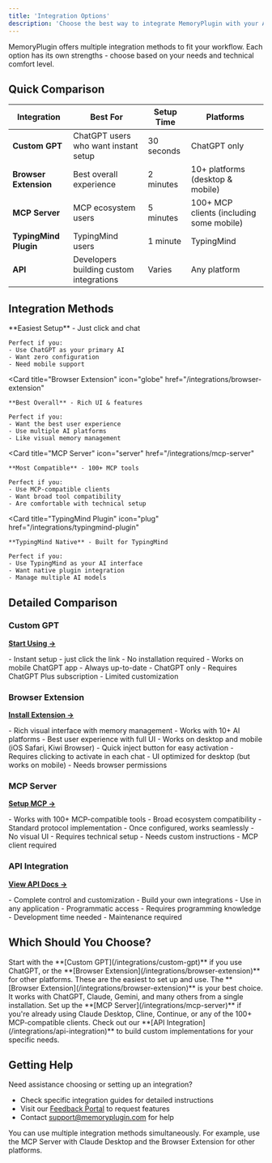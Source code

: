 ```yaml
---
title: 'Integration Options'
description: 'Choose the best way to integrate MemoryPlugin with your AI tools'
---
```


MemoryPlugin offers multiple integration methods to fit your workflow. Each option has its own strengths - choose based on your needs and technical comfort level.

## Quick Comparison

| Integration | Best For | Setup Time | Platforms |
|------------|----------|------------|-----------|
| **Custom GPT** | ChatGPT users who want instant setup | 30 seconds | ChatGPT only |
| **Browser Extension** | Best overall experience | 2 minutes | 10+ platforms (desktop & mobile) |
| **MCP Server** | MCP ecosystem users | 5 minutes | 100+ MCP clients (including some mobile) |
| **TypingMind Plugin** | TypingMind users | 1 minute | TypingMind |
| **API** | Developers building custom integrations | Varies | Any platform |

## Integration Methods

<CardGroup cols={2}>
  <Card
    title="Custom GPT"
    icon="message"
    href="/integrations/custom-gpt"
  >
    **Easiest Setup** - Just click and chat
    
    Perfect if you:
    - Use ChatGPT as your primary AI
    - Want zero configuration
    - Need mobile support
  </Card>
  
  <Card
    title="Browser Extension"
    icon="globe"
    href="/integrations/browser-extension"
  >
    **Best Overall** - Rich UI & features
    
    Perfect if you:
    - Want the best user experience
    - Use multiple AI platforms
    - Like visual memory management
  </Card>
  
  <Card
    title="MCP Server"
    icon="server"
    href="/integrations/mcp-server"
  >
    **Most Compatible** - 100+ MCP tools
    
    Perfect if you:
    - Use MCP-compatible clients
    - Want broad tool compatibility
    - Are comfortable with technical setup
  </Card>
  
  <Card
    title="TypingMind Plugin"
    icon="plug"
    href="/integrations/typingmind-plugin"
  >
    **TypingMind Native** - Built for TypingMind
    
    Perfect if you:
    - Use TypingMind as your AI interface
    - Want native plugin integration
    - Manage multiple AI models
  </Card>
</CardGroup>

## Detailed Comparison

### Custom GPT
**[Start Using →](/integrations/custom-gpt)**

<Tabs>
  <Tab title="Pros">
    - Instant setup - just click the link
    - No installation required
    - Works on mobile ChatGPT app
    - Always up-to-date
  </Tab>
  <Tab title="Cons">
    - ChatGPT only
    - Requires ChatGPT Plus subscription
    - Limited customization
  </Tab>
</Tabs>

### Browser Extension
**[Install Extension →](/integrations/browser-extension)**

<Tabs>
  <Tab title="Pros">
    - Rich visual interface with memory management
    - Works with 10+ AI platforms
    - Best user experience with full UI
    - Works on desktop and mobile (iOS Safari, Kiwi Browser)
    - Quick inject button for easy activation
  </Tab>
  <Tab title="Cons">
    - Requires clicking to activate in each chat
    - UI optimized for desktop (but works on mobile)
    - Needs browser permissions
  </Tab>
</Tabs>

### MCP Server
**[Setup MCP →](/integrations/mcp-server)**

<Tabs>
  <Tab title="Pros">
    - Works with 100+ MCP-compatible tools
    - Broad ecosystem compatibility
    - Standard protocol implementation
    - Once configured, works seamlessly
  </Tab>
  <Tab title="Cons">
    - No visual UI
    - Requires technical setup
    - Needs custom instructions
    - MCP client required
  </Tab>
</Tabs>

### API Integration
**[View API Docs →](/integrations/api-integration)**

<Tabs>
  <Tab title="Pros">
    - Complete control and customization
    - Build your own integrations
    - Use in any application
    - Programmatic access
  </Tab>
  <Tab title="Cons">
    - Requires programming knowledge
    - Development time needed
    - Maintenance required
  </Tab>
</Tabs>

## Which Should You Choose?

<AccordionGroup>
  <Accordion title="I'm new to MemoryPlugin" icon="seedling">
    Start with the **[Custom GPT](/integrations/custom-gpt)** if you use ChatGPT, or the **[Browser Extension](/integrations/browser-extension)** for other platforms. These are the easiest to set up and use.
  </Accordion>
  
  <Accordion title="I use multiple AI platforms" icon="layer-group">
    The **[Browser Extension](/integrations/browser-extension)** is your best choice. It works with ChatGPT, Claude, Gemini, and many others from a single installation.
  </Accordion>
  
  <Accordion title="I use MCP-compatible tools" icon="plug">
    Set up the **[MCP Server](/integrations/mcp-server)** if you're already using Claude Desktop, Cline, Continue, or any of the 100+ MCP-compatible clients.
  </Accordion>
  
  <Accordion title="I'm a developer" icon="code">
    Check out our **[API Integration](/integrations/api-integration)** to build custom implementations for your specific needs.
  </Accordion>
</AccordionGroup>

## Getting Help

Need assistance choosing or setting up an integration?

- Check specific integration guides for detailed instructions
- Visit our [Feedback Portal](https://feedback.memoryplugin.com) to request features
- Contact [support@memoryplugin.com](mailto:support@memoryplugin.com) for help

<Info>
You can use multiple integration methods simultaneously. For example, use the MCP Server with Claude Desktop and the Browser Extension for other platforms.
</Info>